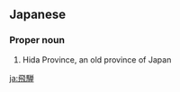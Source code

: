 ==Japanese==
{{wikipedia|lang=ja}}
{{ja-kanjitab|ひ|だ|yomi=o}}

===Proper noun===
{{ja-pos|ひだ|proper}}

# Hida Province, an old province of Japan

[[ja:飛騨]]